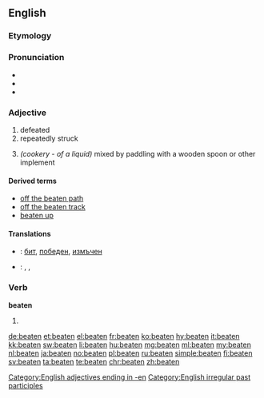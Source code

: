 ==English==
===Etymology===
{{suffix|beat|en}}

===Pronunciation===
* {{IPA|/ˈbit(ə)n/}}
* {{audio|en-us-beaten.ogg|Audio (US)}}
* {{rhymes|iːtən}}

===Adjective===
{{en-adj}}

# defeated
# repeatedly struck
# {{anchor|cookery}}''(cookery - of a liquid)'' mixed by paddling with a wooden spoon or other implement

====Derived terms====
* [[off the beaten path]]
* [[off the beaten track]]
* [[beaten up]]

====Translations====
{{trans-top|...}}
{{trans-mid}}
{{trans-bottom}}

{{checktrans-top}}
* {{ttbc|bg}}: [[бит]], [[победен]], [[измъчен]]
{{trans-mid}}
* {{ttbc|sco}}: {{t|sco|fechtit}}, {{t|sco|feuchten}}, {{t|sco|fochten}}
{{trans-bottom}}

===Verb===
'''beaten'''

# {{past participle of|beat|lang=en}}

[[Category:English adjectives ending in -en]]
[[Category:English irregular past participles]]

[[de:beaten]]
[[et:beaten]]
[[el:beaten]]
[[fr:beaten]]
[[ko:beaten]]
[[hy:beaten]]
[[it:beaten]]
[[kk:beaten]]
[[sw:beaten]]
[[li:beaten]]
[[hu:beaten]]
[[mg:beaten]]
[[ml:beaten]]
[[my:beaten]]
[[nl:beaten]]
[[ja:beaten]]
[[no:beaten]]
[[pl:beaten]]
[[ru:beaten]]
[[simple:beaten]]
[[fi:beaten]]
[[sv:beaten]]
[[ta:beaten]]
[[te:beaten]]
[[chr:beaten]]
[[zh:beaten]]